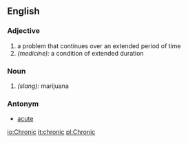 ==English==

===Adjective===
#a problem that continues over an extended period of time
#''(medicine):'' a condition of extended duration

===Noun===

#''(slang):'' marijuana

===Antonym===
*[[acute]]

[[io:Chronic]]
[[it:chronic]]
[[pl:Chronic]]